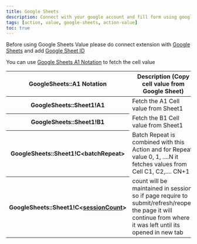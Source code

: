 ```yaml
---
title: Google Sheets
description: Connect with your google account and fill form using google sheets data directly in iterative manner.
tags: [action, value, google-sheets, action-value]
toc: true
---
```


Before using Google Sheets Value please do connect extension with [Google Sheets]([[docsref:/settings/google-sheets]]) and add [Google Sheet ID]([[docsref:/configuration/config-settings#google-sheet-id]])

You can use [Google Sheets A1 Notation](https://developers.google.com/sheets/api/guides/concepts#:~:text=The%20Google%20Sheets%20API%20is,Update%20spreadsheet%20formatting) to fetch the cell value

<table class="table">
  <thead>
    <tr>
      <th scope="col">GoogleSheets::A1 Notation</th>
      <th scope="col">Description (Copy cell value from Google Sheet)</th>
    </tr>
  </thead>
  <tbody>
    <tr>
      <th scope="row">GoogleSheets::Sheet1!A1</th>
      <td>Fetch the A1 Cell value from Sheet1</td>
    </tr>
    <tr>
      <th scope="row">GoogleSheets::Sheet1!B1</th>
      <td>Fetch the B1 Cell value from Sheet1</td>
    </tr>
    <tr>
      <th scope="row">GoogleSheets::Sheet1!C&lt;batchRepeat&gt;</th>
      <td>
        Batch Repeat is combined with this Action and for Repeat value 0, 1, ....N it fetches values from Cell C1,
        C2,.... CN+1
      </td>
    </tr>
    <tr>
      <th scope="row">
        GoogleSheets::Sheet1!C&lt;<a href="[[docsref:/session/overview]]">sessionCount</a>&gt;
      </th>
      <td>
        count will be maintained in session so if page require to submit/refresh/reopen the page it will continue from
        where it was left until its opened in new tab
      </td>
    </tr>
  </tbody>
</table>

<Callout name="subscribe-callout" />
